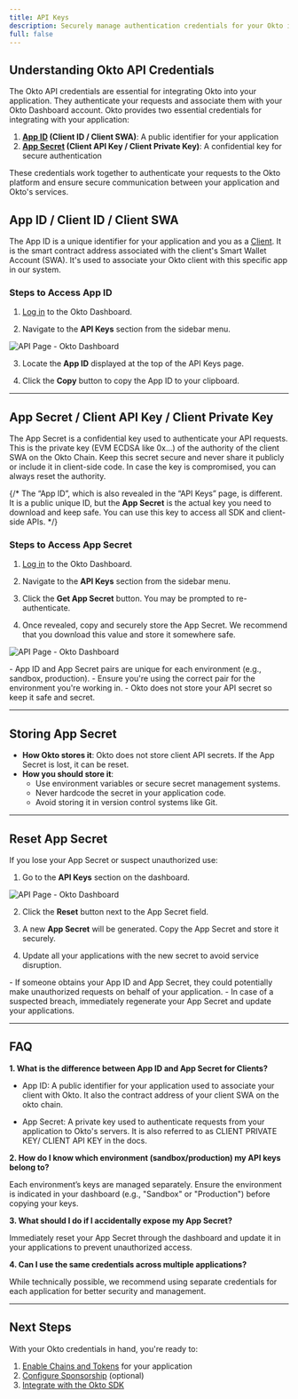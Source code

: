 ```yaml
---
title: API Keys
description: Securely manage authentication credentials for your Okto integration
full: false
---
```



## Understanding Okto API Credentials

The Okto API credentials are essential for integrating Okto into your application. They authenticate your requests and associate them with your Okto Dashboard account. Okto provides two essential credentials for integrating with your application:

1. **[App ID](/docs/developer-admin-dashboard/api-key#app-id-client-id-client-swa) (Client ID / Client SWA)**: A public identifier for your application
2. **[App Secret](/docs/developer-admin-dashboard/api-key#app-secret-client-api-key-client-private-key) (Client API Key / Client Private Key)**: A confidential key for secure authentication

These credentials work together to authenticate your requests to the Okto platform and ensure secure communication between your application and Okto's services.

## App ID / Client ID / Client SWA

The App ID is a unique identifier for your application and you as a [Client](/docs/okto-layer/okto-client-user). It is the smart contract address associated with the client's Smart Wallet Account (SWA). It's used to associate your Okto client with this specific app in our system. 

### Steps to Access App ID

1. [Log in](https://dashboard.okto.tech/login) to the Okto Dashboard.

2. Navigate to the **API Keys** section from the sidebar menu.

![API Page - Okto Dashboard](/images/dashboard-img-v2/dashboard-api-screen-v2.png)

3. Locate the **App ID** displayed at the top of the API Keys page.

4. Click the **Copy** button to copy the App ID to your clipboard.

---

## App Secret / Client API Key / Client Private Key

The App Secret is a confidential key used to authenticate your API requests. This is the private key (EVM ECDSA like 0x...) of the authority of the client SWA on the Okto Chain. Keep this secret secure and never share it publicly or include it in client-side code. In case the key is compromised, you can always reset the authority.

{/* <Callout title="Note">
The “App ID”, which is also revealed in the “API Keys” page, is different. It is a public unique ID, but the **App Secret** is the actual key you need to download and keep safe. You can use this key to access all SDK and client-side APIs.
</Callout> */}

### Steps to Access App Secret

1. [Log in](https://dashboard.okto.tech/login) to the Okto Dashboard.

2. Navigate to the **API Keys** section from the sidebar menu.

3. Click the **Get App Secret** button. You may be prompted to re-authenticate.

4. Once revealed, copy and securely store the App Secret. We recommend that you download this value and store it somewhere safe.

![API Page - Okto Dashboard](/images/dashboard-img-v2/dashboard-appsecret-screen-v2.png)

<Callout title="Note">
- App ID and App Secret pairs are unique for each environment (e.g., sandbox, production).  
- Ensure you're using the correct pair for the environment you're working in.  
- Okto does not store your API secret so keep it safe and secret.
</Callout>

---

## Storing App Secret

* **How Okto stores it**: Okto does not store client API secrets. If the App Secret is lost, it can be reset.
* **How you should store it**:  
  * Use environment variables or secure secret management systems.  
  * Never hardcode the secret in your application code.  
  * Avoid storing it in version control systems like Git.

---

## Reset App Secret

If you lose your App Secret or suspect unauthorized use:

1. Go to the **API Keys** section on the dashboard.

![API Page - Okto Dashboard](/images/dashboard-img-v2/dashboard-appsecret-screen-v2.png)

2. Click the **Reset** button next to the App Secret field.

3. A new **App Secret** will be generated. Copy the App Secret and store it securely.

4. Update all your applications with the new secret to avoid service disruption.

<Callout title="Note">
  - If someone obtains your App ID and App Secret, they could potentially make unauthorized requests on behalf of your application.  
  - In case of a suspected breach, immediately regenerate your App Secret and update your applications.
</Callout>

---

## FAQ

**1. What is the difference between App ID and App Secret for Clients?**

- App ID: A public identifier for your application used to associate your client with Okto. It also the contract address of your client SWA on the okto chain.

- App Secret: A private key used to authenticate requests from your application to Okto's servers. It is also referred to as CLIENT PRIVATE KEY/ CLIENT API KEY in the docs.

**2. How do I know which environment (sandbox/production) my API keys belong to?**

Each environment’s keys are managed separately. Ensure the environment is indicated in your dashboard (e.g., "Sandbox" or "Production") before copying your keys.

**3. What should I do if I accidentally expose my App Secret?**

Immediately reset your App Secret through the dashboard and update it in your applications to prevent unauthorized access.

**4. Can I use the same credentials across multiple applications?**

While technically possible, we recommend using separate credentials for each application for better security and management.

---

## Next Steps

With your Okto credentials in hand, you're ready to:

1. [Enable Chains and Tokens](/docs/developer-admin-dashboard/wallet-control) for your application
2. [Configure Sponsorship](/docs/developer-admin-dashboard/sponsorship) (optional)
3. [Integrate with the Okto SDK](/docs/okto-sdk/supported-sdk-platforms)